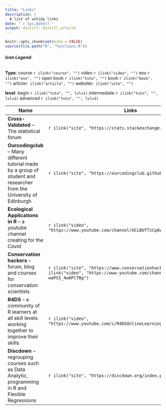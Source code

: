 ```yaml
---
title: "Links"
description: |
  A list of untidy links
date: "`r Sys.Date()`"
output: distill::distill_article
---
```

```r
knitr::opts_chunk$set(echo = FALSE)
source(file.path("R", "functions.R"))
```
###### **Icon Legend**:
**Type**:
course `r ilink("course", "")`
video `r ilink("video", "")`
exo `r ilink("exo", "")`
open book `r ilink("tuto", "")`
book `r ilink("book", "")`
article`r ilink("article", "")`
website`r ilink("site", "")`

**level**: 
begin `r ilink("tuto", "", lvl=1)` intermediate `r ilink("tuto", "", lvl=2)` advanced `r ilink("tuto", "", lvl=3)`



| Name                                      | Links |
|-------------------------------------------|-------|
|**Cross-Validated** -- The statistical forum|`r ilink("site", "https://stats.stackexchange.com/")`|
|**Ourcodingclub** -- Many different tutorial made by a group of student and researcher from the University of Edinburgh |`r ilink("site", "https://ourcodingclub.github.io/tutorials.html")`|
|**Ecological Applications in R** -- a youtube channel creating for the Covid |`r ilink("video", "https://www.youtube.com/channel/UCLBUT7zCp6wW_BXvc8094dA")`|
|**Conservation hackers** -- forum, blog and courses for conservation scientists  |`r ilink("site", "https://www.conservationhackers.org/")``r ilink("video", "https://www.youtube.com/channel/UCSH4ctGD-waPSI_4w6PlTBg")`|
|**R4DS** -- a community of R learners at all skill levels working together to improve their skills  |`r ilink("video", "https://www.youtube.com/c/R4DSOnlineLearningCommunity/featured")`|
|**Discdown** -- regrouping courses such as Data Analytic, programming in R and Flexible Regressions  |`r ilink("site", "https://discdown.org/index.php")`|

